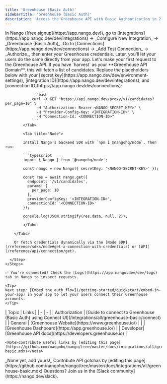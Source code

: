 ```yaml
---
title: 'Greenhouse (Basic Auth)'
sidebarTitle: 'Greenhouse (Basic Auth)'
description: 'Access the Greenhouse API with Basic Authentication in 2 minutes 💨'
---
```



<StatusWidget service="greenhouse" />

<Tabs>
  <Tab title="🚀 Quickstart">
    <Steps>
      <Step title="Create an integration">
        In Nango ([free signup](https://app.nango.dev)), go to [Integrations](https://app.nango.dev/dev/integrations) -> _Configure New Integration_ -> _Greenhouse (Basic Auth)_.
      </Step>
      <Step title="Authorize Greenhouse">
        Go to [Connections](https://app.nango.dev/dev/connections) -> _Add Test Connection_ -> _Authorize_, then enter your Greenhouse credentials. Later, you'll let your users do the same directly from your app.
      </Step>
      <Step title="Call the Greenhouse API">
        Let's make your first request to the Greenhouse API. If you have `harvest` as your **Greenhouse API Domain**, this will fetch a list of candidates. Replace the placeholders below with your [secret key](https://app.nango.dev/dev/environment-settings), [integration ID](https://app.nango.dev/dev/integrations), and [connection ID](https://app.nango.dev/dev/connections):
        <Tabs>
            <Tab title="cURL">

                ```bash
                curl -X GET "https://api.nango.dev/proxy/v1/candidates?per_page=10" \
                  -H "Authorization: Bearer <NANGO-SECRET-KEY>" \
                  -H "Provider-Config-Key: <INTEGRATION-ID>" \
                  -H "Connection-Id: <CONNECTION-ID>"
                ```
            </Tab>

            <Tab title="Node">

            Install Nango's backend SDK with `npm i @nangohq/node`. Then run:

            ```typescript
            import { Nango } from '@nangohq/node';

            const nango = new Nango({ secretKey: '<NANGO-SECRET-KEY>' });

            const res = await nango.get({
              endpoint: '/v1/candidates',
              params: {
                per_page: 10
              },
              providerConfigKey: '<INTEGRATION-ID>',
              connectionId: '<CONNECTION-ID>'
            });

            console.log(JSON.stringify(res.data, null, 2));
            ```
            </Tab>

        </Tabs>

        Or fetch credentials dynamically via the [Node SDK](/reference/sdks/node#get-a-connection-with-credentials) or [API](/reference/api/connection/get).

      </Step>
    </Steps>

    ✅ You're connected! Check the [Logs](https://app.nango.dev/dev/logs) tab in Nango to inspect requests.

    <Tip>
    Next step: [Embed the auth flow](/getting-started/quickstart/embed-in-your-app) in your app to let your users connect their Greenhouse accounts.
    </Tip>
  </Tab>
  <Tab title="🔗 Useful links">
    | Topic | Links |
    | - | - |
    | Authorization | [Guide to connect to Greenhouse (Basic Auth) using Connect UI](/integrations/all/greenhouse-basic/connect) |
    | General | [Greenhouse Website](https://www.greenhouse.io/) |
    | | [Greenhouse Dashboard](https://app.greenhouse.io/) |
    | Developer| [Greenhouse API docs](https://developers.greenhouse.io) |

    <Note>Contribute useful links by [editing this page](https://github.com/nangohq/nango/tree/master/docs/integrations/all/greenhouse-basic.mdx)</Note>
  </Tab>
  <Tab title="🚨 API gotchas">
      _None yet, add yours!_
    <Note>Contribute API gotchas by [editing this page](https://github.com/nangohq/nango/tree/master/docs/integrations/all/greenhouse-basic.mdx)</Note>
  </Tab>
</Tabs>

<Info>
    Questions? Join us in the [Slack community](https://nango.dev/slack).
</Info>

